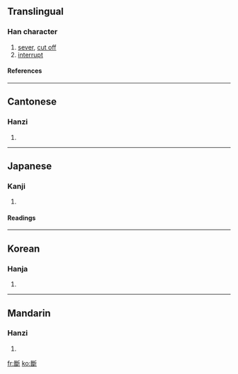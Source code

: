 {{see|断}}

==Translingual==
===Han character===
{{Han char|rn=69|rad=斤|as=14|sn=18|four=2272<sub>1</sub>|canj=女戈竹一中 (VIHML)}}
# [[sever]], [[cut off]]
# [[interrupt]]
====References====
{{Han ref|kx=0480.350|dkj=13611|dj=0841.220|hdz=32028.130|uh=65B7|ud=26039|bh=C25F|bd=49759}}

----
==Cantonese==
===Hanzi===
{{yue-hanzi|jyut=|y=dyun6, tyun5}}
# {{defn|Cantonese}}

----
==Japanese==
===Kanji===
{{ja-kanji|grade=|rs=斤14}}
# {{defn|Japanese}} 
====Readings====
{{ja-readings|on=[[だん]] (dan)|kun=[[たつ]] (tatsu), [[ことわる]] (kotowaru)}}

----
==Korean==
===Hanja===
{{ko-hanja|hangeul=단|eumhun=|rv=dan|mr=tan|y=tan}}
# {{defn|Korean}}

----
==Mandarin==
===Hanzi===
{{cmn-hanzi|sim=断|pin=[[duàn]] ([[duan4]])|wg=tuan<sup>4</sup>}}
# {{defn|Mandarin}}

[[fr:斷]]
[[ko:斷]]